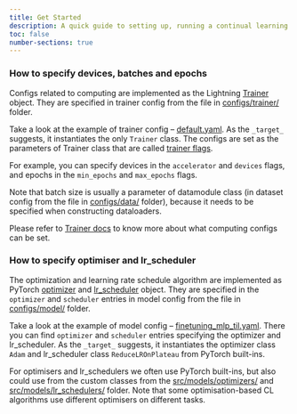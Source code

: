 ```yaml
---
title: Get Started
description: A quick guide to setting up, running a continual learning experiment and check the results.
toc: false
number-sections: true
---
```


### How to specify devices, batches and epochs

Configs related to computing are implemented as the Lightning [Trainer](https://lightning.ai/docs/pytorch/stable/common/trainer.html) object. They are specified in trainer config from the file in [configs/trainer/](configs/trainer/) folder.

Take a look at the example of trainer config -- [default.yaml](configs/trainer/default.yaml). As the `_target_` suggests, it instantiates the only `Trainer` class. The configs are set as the parameters of Trainer class that are called [trainer flags](https://lightning.ai/docs/pytorch/stable/common/trainer.html#trainer-flags).

For example, you can specify devices in the `accelerator` and `devices` flags, and epochs in the `min_epochs` and `max_epochs` flags.

Note that batch size is usually a parameter of datamodule class (in dataset config from the file in [configs/data/](configs/data/) folder), because it needs to be specified when constructing dataloaders.

Please refer to [Trainer docs](https://lightning.ai/docs/pytorch/stable/common/trainer.html#trainer-flags) to know more about what computing configs can be set.



### How to specify optimiser and lr_scheduler

The optimization and learning rate schedule algorithm are implemented as PyTorch [optimizer](https://pytorch.org/docs/stable/optim.html#how-to-use-an-optimizer) and [lr_scheduler](https://pytorch.org/docs/stable/optim.html#how-to-adjust-learning-rate) object. They are specified in the `optimizer` and `scheduler` entries in model config from the file in [configs/model/](configs/model/) folder.


Take a look at the example of model config -- [finetuning_mlp_til.yaml](configs/model/finetuning_mlp_til.yaml). There you can find `optimizer` and `scheduler` entries specifying the optimizer and lr_scheduler. As the `_target_` suggests, it instantiates the optimizer class `Adam` and lr_scheduler class `ReduceLROnPlateau` from PyTorch built-ins.

For optimisers and lr_schedulers we often use PyTorch built-ins, but also could use from the custom classes from the [src/models/optimizers/](src/models/optimizers/) and [src/models/lr_schedulers/](src/models/lr_schedulers/)  folder. Note that some optimisation-based CL algorithms use different optimisers on different tasks.


